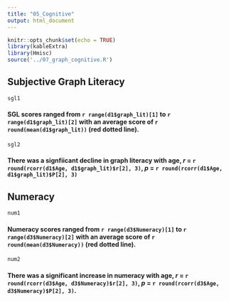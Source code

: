 ```yaml
---
title: "05_Cognitive"
output: html_document
---
```


```r
knitr::opts_chunk$set(echo = TRUE)
library(kableExtra)
library(Hmisc)
source('../07_graph_cognitive.R')
```

## Subjective Graph Literacy

```r
sgl1
```

#### SGL scores ranged from `r range(d1$graph_lit)[1]` to `r range(d1$graph_lit)[2]` with an average score of `r round(mean(d1$graph_lit))` (red dotted line).

```r
sgl2
```

#### There was a signfiicant decline in graph literacy with age, _r_ = `r round(rcorr(d1$Age, d1$graph_lit)$r[2], 3)`, _p_ = `r round(rcorr(d1$Age, d1$graph_lit)$P[2], 3)`  

## Numeracy
```r
num1
```

#### Numeracy scores ranged from `r range(d3$Numeracy)[1]` to `r range(d3$Numeracy)[2]` with an average score of `r round(mean(d3$Numeracy))` (red dotted line).

```r
num2
```

#### There was a significant increase in numeracy with age, _r_ = `r round(rcorr(d3$Age, d3$Numeracy)$r[2], 3)`, _p_ = `r round(rcorr(d3$Age, d3$Numeracy)$P[2], 3)`. 
